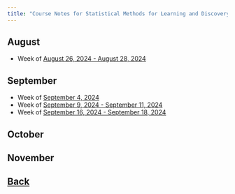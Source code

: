 ```yaml
---
title: "Course Notes for Statistical Methods for Learning and Discovery"
---
```


## August 

* Week of [August 26, 2024 - August 28, 2024](august/aug_26.qmd)

## September

* Week of [September 4, 2024](september/sep_4.qmd)
* Week of [September 9, 2024 - September 11, 2024](september/sep_9.qmd)
* Week of [September 16, 2024 - September 18, 2024](september/sep_16.qmd)

## October

## November 


## [Back](../index.qmd)